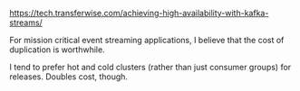https://tech.transferwise.com/achieving-high-availability-with-kafka-streams/

For mission critical event streaming applications, I believe that the cost of duplication is worthwhile.

I tend to prefer hot and cold clusters (rather than just consumer groups) for releases. Doubles cost, though.
